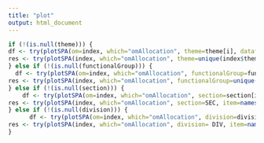 ```yaml
---
title: "plot"
output: html_document
---
```


```r
if (!(is.null(theme))) {
df <- try(plotSPA(om=index, which="omAllocation", theme=theme[i], dataframe = TRUE, approved=approved), silent=TRUE)
res <- try(plotSPA(index, which="omAllocation", theme=unique(index$theme), item=names(df)[j], approved=approved), silent=TRUE)
} else if (!(is.null(functionalGroup))) {
  df <- try(plotSPA(om=index, which="omAllocation", functionalGroup=functionalGroup[i], dataframe = TRUE, approved=approved), silent=TRUE)
res <- try(plotSPA(index, which="omAllocation", functionalGroup=unique(index$functional_group), item=names(df)[j], approved=approved), silent=TRUE)
} else if (!(is.null(section))) {
    df <- try(plotSPA(om=index, which="omAllocation", section=section[i], dataframe = TRUE, approved=approved), silent=TRUE)
res <- try(plotSPA(index, which="omAllocation", section=SEC, item=names(df)[j], approved=approved), silent = TRUE)
} else if (!(is.null(division))) {
      df <- try(plotSPA(om=index, which="omAllocation", division=division[i], dataframe = TRUE, approved=approved), silent=TRUE)
res <- try(plotSPA(index, which="omAllocation", division= DIV, item=names(df)[j], approved=approved), silent=TRUE)
}
```

